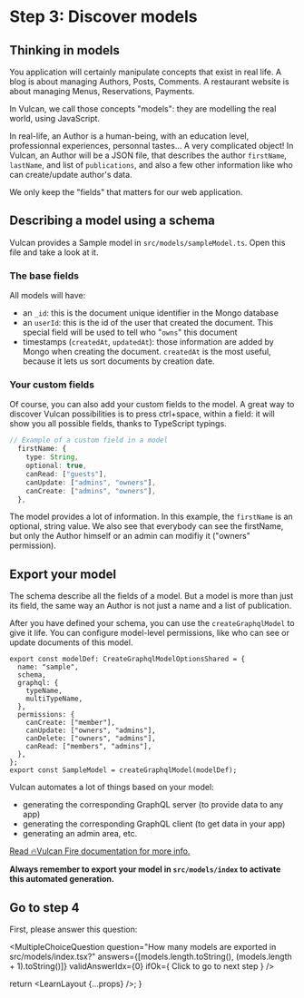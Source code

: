 
# Step 3: Discover models

## Thinking in models

You application will certainly manipulate concepts that exist in real life.
A blog is about managing Authors, Posts, Comments.
A restaurant website is about managing Menus, Reservations, Payments.

In Vulcan, we call those concepts "models": they are modelling the real world, using JavaScript.

In real-life, an Author is a human-being, with an education level, professionnal experiences, personnal tastes...
A very complicated object!
In Vulcan, an Author will be a JSON file, that describes the author `firstName`, `lastName`, and list of `publications`,
and also a few other information like who can create/update author's data.

We only keep the "fields" that matters for our web application.

## Describing a model using a schema

Vulcan provides a Sample model in `src/models/sampleModel.ts`. Open this file and take a look at it.

### The base fields

All models will have:

- an `_id`: this is the document unique identifier in the Mongo database
- an `userId`: this is the id of the user that created the document. This special field will be used to tell who "`owns`" this document
- timestamps (`createdAt`, `updatedAt`): those information are added by Mongo when creating the document. `createdAt` is the most useful,
  because it lets us sort documents by creation date.

### Your custom fields

Of course, you can also add your custom fields to the model.
A great way to discover Vulcan possibilities is to press ctrl+space, within a field: it will show you all possible fields, thanks
to TypeScript typings.

```ts
// Example of a custom field in a model
  firstName: {
    type: String,
    optional: true,
    canRead: ["guests"],
    canUpdate: ["admins", "owners"],
    canCreate: ["admins", "owners"],
  },
```

The model provides a lot of information. In this example, the `firstName` is an optional, string value.
We also see that everybody can see the firstName, but only the Author himself or an admin can modifiy it ("owners" permission).

## Export your model

The schema describe all the fields of a model. But a model is more than just its field,
the same way an Author is not just a name and a list of publication.

After you have defined your schema, you can use the `createGraphqlModel` to give it life.
You can configure model-level permissions, like who can see or update documents of this model.

```tsx
export const modelDef: CreateGraphqlModelOptionsShared = {
  name: "sample",
  schema,
  graphql: {
    typeName,
    multiTypeName,
  },
  permissions: {
    canCreate: ["member"],
    canUpdate: ["owners", "admins"],
    canDelete: ["owners", "admins"],
    canRead: ["members", "admins"],
  },
};
export const SampleModel = createGraphqlModel(modelDef);
```

Vulcan automates a lot of things based on your model:

- generating the corresponding GraphQL server (to provide data to any app)
- generating the corresponding GraphQL client (to get data in your app)
- generating an admin area, etc.

[Read 🔥Vulcan Fire documentation for more info.](https://vulcan-docs.vercel.app/docs/vulcan-fire/)

**Always remember to export your model in `src/models/index` to activate this automated generation.**

## Go to step 4

First, please answer this question:

<MultipleChoiceQuestion
  question="How many models are exported in src/models/index.tsx?"
  answers={[models.length.toString(), (models.length + 1).toString()]}
  validAnswerIdx={0}
  ifOk={
    <NextMuiButton variant="contained" href="/learn/server-only-models">
      Click to go to next step
    </NextMuiButton>
  }
/>

  return <LearnLayout {...props} />;
}
